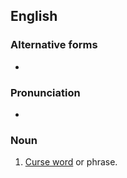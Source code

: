 {{also|cussword}}
==English==

===Alternative forms===
* {{l|en|cussword}}

===Pronunciation===
* {{audio|en|En-au-cuss word.ogg|Audio (AU)}}

===Noun===
{{en-noun}}

# {{lb|en|slang}} [[curse word|Curse word]] or phrase.